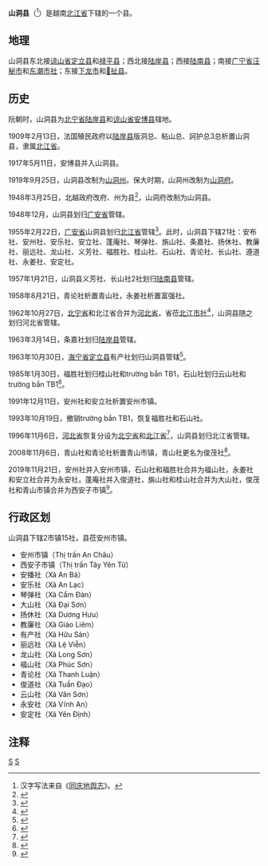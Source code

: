 {{Infobox Settlement
|name                   = 山洞县
|settlement_type        = 县
|official_name          = 
|other_name             = 
|native_name            = {{lang|vi|Huyện Sơn Động}}
|nickname               = 
|motto                  = 
|image_skyline          = Sơn Động District, Vietnam (Unsplash facU72FcKBI).jpg
|imagesize              = 
|image_caption          = 
|image_flag             = 
|flag_size              = 
|image_seal             = 
|seal_size              = 
|image_shield           = 
|shield_size            = 
|image_blank_emblem     = 
|blank_emblem_size      = 
|image_map              = {{Infobox mapframe|frame-width=250|zoom=10}}
|mapsize                = 
|map_caption            = 
|image_map1             = 
|mapsize1               = 
|map_caption1           = 
|pushpin_map            = Vietnam
|pushpin_label_position = bottom
|pushpin_map_caption    = 
|pushpin_map1           = 
|pushpin_label_position1= 
|pushpin_map_caption1   = 
|subdivision_type       = 国家
|subdivision_name       = {{flag|Vietnam}}
|subdivision_type1      = [[越南行政区划|省]]
|subdivision_name1      = [[北江省|北江省]]
|subdivision_type2      = 行政区划
|subdivision_name2      = 2市镇15社
|subdivision_type3      = 
|subdivision_name3      = 
|seat_type              = 县莅
|seat                   = {{link-vi|安州市镇|An Châu, Sơn Động}}
|government_type        = 
|leader_title           = 
|leader_name            = 
|leader_title1          = 
|leader_name1           = 
|established_title      = 
|established_date       = 
|area_magnitude         = 
|unit_pref              = 
|area_footnotes         = 
|area_total_km2         = 845.77
|area_land_km2          = 
|area_water_km2         = 
|area_water_percent     = 
|area_urban_km2         = 
|area_metro_km2         = 
|population_as_of       = 2018年
|population_footnotes   = 
|population_note        = 
|population_total       = 72350
|population_density_km2 = auto
|population_metro             = 
|population_density_metro_km2 = 
|population_urban             = 
|population_density_urban_km2 = 
|timezone               = [[越南标准时间|越南标准时间]]
|utc_offset             = +7
|elevation_footnotes    = 
|elevation_m            = 
|coor_type              = 
|coordinates            = 
|postal_code_type       = 
|postal_code            = 
|area_code              = 
|website                = [http://sondong.bacgiang.gov.vn 山洞县电子信息门户网站]
|footnotes              = 
}}
'''山洞县'''（{{vie|v='''Huyện Sơn Động'''|hn=縣山洞}}<ref>汉字写法来自《[[同庆地舆志|同庆地舆志]]》。</ref>）是越南[[北江省|北江省]]下辖的一个县。

==地理==
山洞县东北接[[谅山省|谅山省]][[定立县|定立县]]和[[禄平县|禄平县]]；西北接[[陆岸县|陆岸县]]；西接[[陆南县|陆南县]]；南接[[广宁省|广宁省]][[汪秘市|汪秘市]]和[[东潮市社|东潮市社]]；东接[[下龙市|下龙市]]和[[𠀧扯县|𠀧扯县]]。

==历史==
阮朝时，山洞县为[[北宁省|北宁省]][[陆岸县|陆岸县]]和[[谅山省|谅山省]][[安博县|安博县]]辖地。

1909年2月13日，法国殖民政府以[[陆岸县|陆岸县]]版洞总、粘山总、訶护总3总析置山洞县，隶属[[北江省|北江省]]。

1917年5月11日，安博县并入山洞县。

1919年9月25日，山洞县改制为[[山洞州|山洞州]]。保大时期，山洞州改制为[[山洞府|山洞府]]。

1948年3月25日，北越政府改府、州为县<ref>{{Cite web |url=https://thuvienphapluat.vn/van-ban/Bo-may-hanh-chinh/Sac-lenh-148-SL-bai-bo-danh-tu-phu-chau-quan/36317/noi-dung.aspx |title=Sắc lệnh số 148/SL về việc bãi bỏ danh từ phủ, châu, quận do Chủ tịch Chính phủ Việt nam dân chủ cộng hoà ban hành |accessdate=2020-03-23 |archive-date=2020-05-18 |archive-url=https://web.archive.org/web/20200518212625/https://thuvienphapluat.vn/van-ban/Bo-may-hanh-chinh/Sac-lenh-148-SL-bai-bo-danh-tu-phu-chau-quan/36317/noi-dung.aspx |dead-url=no }}</ref>，山洞府改制为山洞县。

1948年12月，山洞县划归[[广安省|广安省]]管辖。

1955年2月22日，[[广安省|广安省]]山洞县划归[[北江省|北江省]]管辖<ref>{{Cite web |url=https://thuvienphapluat.vn/van-ban/Bo-may-hanh-chinh/Sac-lenh-221-SL-sat-nhap-Ta-ngan-Lien-khu-3-thanh-lap-Hong-quang-sua-doi-dia-gioi-Lien-khu-Viet-bac-Lien-khu-3-dat-Hai-phong-duoi-quyen-Chinh-phu/36750/noi-dung.aspx |title=Sắc lệnh số 221/SL về việc sát nhập khu Tả ngạn vào Liên khu 3, thành lập khu Hồng quảng, sửa đổi địa giới Liên khu Việt bắc và Liên khu 3, và đặt thành phố Hải phòng dưới quyền lãnh đạo trực tiếp của Chính phủ Trung ương do Chủ tịch nước ban hành |accessdate=2018-03-13 |archive-date=2020-04-12 |archive-url=https://web.archive.org/web/20200412121236/https://thuvienphapluat.vn/van-ban/Bo-may-hanh-chinh/Sac-lenh-221-SL-sat-nhap-Ta-ngan-Lien-khu-3-thanh-lap-Hong-quang-sua-doi-dia-gioi-Lien-khu-Viet-bac-Lien-khu-3-dat-Hai-phong-duoi-quyen-Chinh-phu/36750/noi-dung.aspx |dead-url=no }}</ref>。此时，山洞县下辖21社：安布社、安州社、安乐社、安立社、蓬庵社、琴弹社、旃山社、条嘉社、扬休社、教廉社、丽远社、龙山社、义芳社、福胜社、桂山社、石山社、青论社、长山社、遵道社、永姜社、安定社。

1957年1月21日，山洞县义芳社、长山社2社划归[[陆南县|陆南县]]管辖。

1958年8月21日，青论社析置青山社，永姜社析置富强社。

1962年10月27日，[[北宁省|北宁省]]和北江省合并为[[河北省_(越南)|河北省]]，省莅[[北江市社|北江市社]]<ref>{{Cite web |url=https://thuvienphapluat.vn/van-ban/Bo-may-hanh-chinh/Nghi-Quyet-hop-nhat-thanh-pho-Hai-Phong-va-tinh-Kien-An-hop-nhat-tinh-Bac-Ninh-va-tinh-Bac-Giang/42695/noi-dung.aspx |title=Nghị Quyết về việc hợp nhất thành phố Hải Phòng và tỉnh Kiến An, hợp nhất tỉnh Bắc Ninh và tỉnh Bắc Giang do Quốc hội ban hành |accessdate=2020-03-23 |archive-date=2020-04-12 |archive-url=https://web.archive.org/web/20200412121248/https://thuvienphapluat.vn/van-ban/Bo-may-hanh-chinh/Nghi-Quyet-hop-nhat-thanh-pho-Hai-Phong-va-tinh-Kien-An-hop-nhat-tinh-Bac-Ninh-va-tinh-Bac-Giang/42695/noi-dung.aspx |dead-url=no }}</ref>，山洞县随之划归河北省管辖。

1963年3月14日，条嘉社划归[[陆岸县|陆岸县]]管辖。

1963年10月30日，[[海宁省|海宁省]][[定立县|定立县]]有产社划归山洞县管辖<ref>{{Cite web |url=https://thuvienphapluat.vn/van-ban/Bo-may-hanh-chinh/Nghi-Quyet-hop-nhat-tinh-Hai-Ninh-va-khu-Hong-Quang-va-sap-nhap-xa-Huu-San-thuoc-huyen-Dinh-Lap-tinh-Hai-Ninh-huyen-Son-Dong-tinh-Ha-Bac/42700/noi-dung.aspx |title=Nghị Quyết về việc hợp nhất tỉnh Hải Ninh và khu Hồng Quảng và sáp nhập xã Hữu Sản thuộc huyện Đình Lập, tỉnh Hải Ninh, huyện Sơn Động, tỉnh Hà Bắc do Quốc hội ban hành |accessdate=2018-03-13 |archive-date=2020-03-20 |archive-url=https://web.archive.org/web/20200320125824/https://thuvienphapluat.vn/van-ban/Bo-may-hanh-chinh/Nghi-Quyet-hop-nhat-tinh-Hai-Ninh-va-khu-Hong-Quang-va-sap-nhap-xa-Huu-San-thuoc-huyen-Dinh-Lap-tinh-Hai-Ninh-huyen-Son-Dong-tinh-Ha-Bac/42700/noi-dung.aspx |dead-url=no }}</ref>。

1985年1月30日，福胜社划归桂山社和trường bắn TB1，石山社划归云山社和trường bắn TB1<ref>{{Cite web |url=https://thuvienphapluat.vn/van-ban/Bo-may-hanh-chinh/Quyet-dinh-21-HDBT-phan-vach-dia-gioi-xa-thuoc-tinh-Ha-Bac/44639/noi-dung.aspx |title=Quyết định 21-HĐBT năm 1985 về việc phân vạch địa giới một số xã thuộc tỉnh Hà Bắc do Hội đồng Bộ trưởng ban hành |accessdate=2018-03-13 |archive-date=2018-03-13 |archive-url=https://web.archive.org/web/20180313154027/https://thuvienphapluat.vn/van-ban/Bo-may-hanh-chinh/Quyet-dinh-21-HDBT-phan-vach-dia-gioi-xa-thuoc-tinh-Ha-Bac/44639/noi-dung.aspx |dead-url=no }}</ref>。

1991年12月11日，安州社和安立社析置安州市镇。

1993年10月19日，撤销trường bắn TB1，恢复福胜社和石山社。

1996年11月6日，[[河北省_(越南)|河北省]]恢复分设为[[北宁省|北宁省]]和[[北江省|北江省]]<ref>{{Cite web |url=https://thuvienphapluat.vn/van-ban/Bo-may-hanh-chinh/Nghi-quyet-chia-va-dieu-chinh-dia-gioi-hanh-chinh-tinh-40091.aspx |title=Nghị quyết về việc chia và điều chỉnh địa giới hành chính một số tỉnh do Quốc Hội ban hành |accessdate=2020-03-23 |archive-date=2017-08-30 |archive-url=https://web.archive.org/web/20170830234714/https://thuvienphapluat.vn/van-ban/Bo-may-hanh-chinh/Nghi-quyet-chia-va-dieu-chinh-dia-gioi-hanh-chinh-tinh-40091.aspx |dead-url=no }}</ref>，山洞县划归北江省管辖。

2008年11月6日，青山社和青论社析置青山市镇，青山社更名为俊茂社<ref>{{Cite web |url=https://thuvienphapluat.vn/van-ban/Bo-may-hanh-chinh/Nghi-dinh-05-ND-CP-giai-the-thi-tran-Nong-truong-huyen-Yen-The-dieu-chinh-dia-gioi-hanh-chinh-xa-thanh-lap-thi-tran-thuoc-Son-Dong-tinh-Bac-Giang-81630.aspx |title=Nghị định 05/NĐ-CP về việc giải thể thị trấn Nông trường Yên Thế, huyện Yên Thế; điều chỉnh địa giới hành chính xã, thành lập xã, thị trấn thuộc huyện Yên Thế, huyện Sơn Động, tỉnh Bắc Giang |accessdate=2018-03-13 |archive-date=2018-03-13 |archive-url=https://web.archive.org/web/20180313154659/https://thuvienphapluat.vn/van-ban/Bo-may-hanh-chinh/Nghi-dinh-05-ND-CP-giai-the-thi-tran-Nong-truong-huyen-Yen-The-dieu-chinh-dia-gioi-hanh-chinh-xa-thanh-lap-thi-tran-thuoc-Son-Dong-tinh-Bac-Giang-81630.aspx |dead-url=no }}</ref>。

2019年11月21日，安州社并入安州市镇，石山社和福胜社合并为福山社，永姜社和安立社合并为永安社，蓬庵社并入俊道社，旃山社和桂山社合并为大山社，俊茂社和青山市镇合并为西安子市镇<ref>{{Cite web |url=https://thuvienphapluat.vn/van-ban/Bo-may-hanh-chinh/Nghi-quyet-813-NQ-UBTVQH14-2019-sap-xep-don-vi-hanh-chinh-cap-xa-thuoc-tinh-Bac-Giang-430533.aspx |title=Nghị quyết 813/NQ-UBTVQH14 năm 2019 về sắp xếp đơn vị hành chính cấp xã thuộc tỉnh Bắc Giang do Ủy ban Thường vụ Quốc hội ban hành |accessdate=2020-02-25 |archive-date=2020-02-03 |archive-url=https://web.archive.org/web/20200203073013/https://thuvienphapluat.vn/van-ban/bo-may-hanh-chinh/Nghi-quyet-813-NQ-UBTVQH14-2019-sap-xep-don-vi-hanh-chinh-cap-xa-thuoc-tinh-Bac-Giang-430533.aspx |dead-url=no }}</ref>。

==行政区划==
山洞县下辖2市镇15社，县莅安州市镇。
*安州市镇（Thị trấn An Châu）
*西安子市镇（Thị trấn Tây Yên Tử）
*安播社（Xã An Bá）
*安乐社（Xã An Lạc）
*琴弹社（Xã Cẩm Đàn）
*大山社（Xã Đại Sơn）
*扬休社（Xã Dương Hưu）
*教廉社（Xã Giáo Liêm）
*有产社（Xã Hữu Sản）
*丽远社（Xã Lệ Viễn）
*龙山社（Xã Long Sơn）
*福山社（Xã Phúc Sơn）
*青论社（Xã Thanh Luận）
*俊道社（Xã Tuấn Đạo）
*云山社（Xã Vân Sơn）
*永安社（Xã Vĩnh An）
*安定社（Xã Yên Định）

==注释==
{{reflist|2}}

{{北江省行政区划}}
{{越南东北部之县市镇区域划分}}

[[Category:越南县份|S]]
[[Category:北江省|S]]